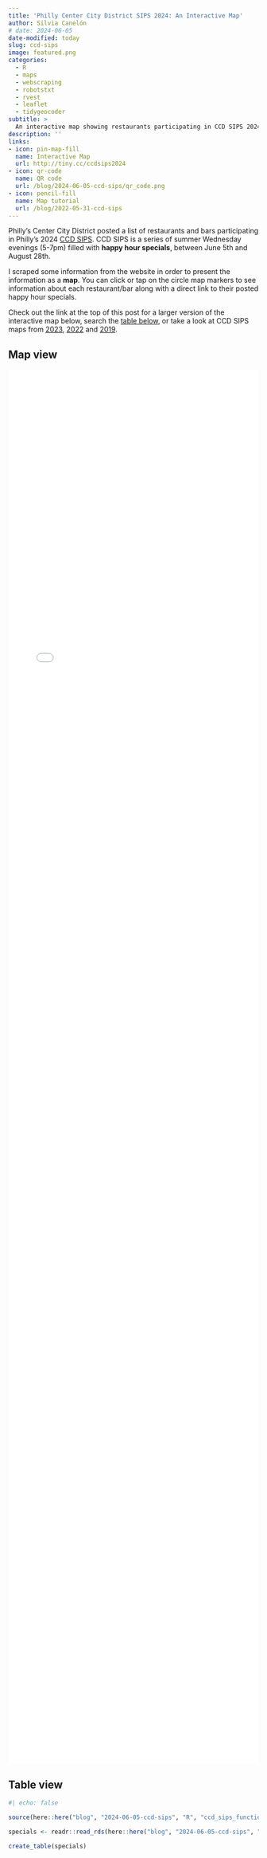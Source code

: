 ```yaml
---
title: 'Philly Center City District SIPS 2024: An Interactive Map'
author: Silvia Canelón
# date: 2024-06-05
date-modified: today
slug: ccd-sips
image: featured.png
categories:
  - R
  - maps
  - webscraping
  - robotstxt
  - rvest
  - leaflet
  - tidygeocoder
subtitle: >
  An interactive map showing restaurants participating in CCD SIPS 2024
description: ''
links:
- icon: pin-map-fill
  name: Interactive Map
  url: http://tiny.cc/ccdsips2024
- icon: qr-code
  name: QR code
  url: /blog/2024-06-05-ccd-sips/qr_code.png
- icon: pencil-fill
  name: Map tutorial
  url: /blog/2022-05-31-ccd-sips
---
```


Philly's Center City District posted a list of restaurants and bars participating in Philly's 2024 [CCD SIPS](https://centercityphila.org/explore-center-city/ccd-sips/sips-list-view). CCD SIPS is a series of summer Wednesday evenings (5-7pm) filled with **happy hour specials**, between June 5th and August 28th.

I scraped some information from the website in order to present the information as a **map**. You can click or tap on the circle map markers to see information about each restaurant/bar along with a direct link to their posted happy hour specials. 

Check out the link at the top of this post for a larger version of the interactive map below, search the [table below](#table-view), or take a look at CCD SIPS maps from [2023](/blog/2023-06-05-ccd-sips), [2022](/blog/2022-05-31-ccd-sips) and [2019](/blog/2019-08-04-ccd-sips).

## Map view

<!--https://dannyda.com/2021/06/09/how-to-make-html-iframe-responsive-iframe-height-equal-to-viewport-screen-height/-->
<style>
iframe {
display: block;
background: #FFFBF2;
border: none; /* Reset default border */
height: 70vh; /* Viewport-relative units */
width: 100%;
}
</style>
<iframe src="map.html" scrolling="no">
</iframe>

## Table view

```r
#| echo: false

source(here::here("blog", "2024-06-05-ccd-sips", "R", "ccd_sips_functions.R"))

specials <- readr::read_rds(here::here("blog", "2024-06-05-ccd-sips", "specialsGeocoded.Rds"))

create_table(specials)
```

